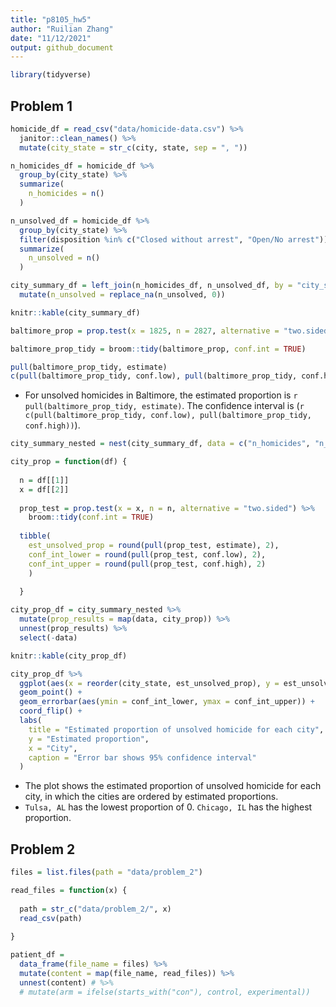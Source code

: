 ```yaml
---
title: "p8105_hw5"
author: "Ruilian Zhang"
date: "11/12/2021"
output: github_document
---
```


```r
library(tidyverse)
```


## Problem 1

```r
homicide_df = read_csv("data/homicide-data.csv") %>% 
  janitor::clean_names() %>% 
  mutate(city_state = str_c(city, state, sep = ", "))

n_homicides_df = homicide_df %>% 
  group_by(city_state) %>% 
  summarize(
    n_homicides = n()
  )

n_unsolved_df = homicide_df %>% 
  group_by(city_state) %>% 
  filter(disposition %in% c("Closed without arrest", "Open/No arrest")) %>% 
  summarize(
    n_unsolved = n()
  )

city_summary_df = left_join(n_homicides_df, n_unsolved_df, by = "city_state") %>% 
  mutate(n_unsolved = replace_na(n_unsolved, 0))

knitr::kable(city_summary_df)
```

```r
baltimore_prop = prop.test(x = 1825, n = 2827, alternative = "two.sided")

baltimore_prop_tidy = broom::tidy(baltimore_prop, conf.int = TRUE)

pull(baltimore_prop_tidy, estimate)
c(pull(baltimore_prop_tidy, conf.low), pull(baltimore_prop_tidy, conf.high))
```

* For unsolved homicides in Baltimore, the estimated proportion is `r pull(baltimore_prop_tidy, estimate)`. The confidence interval is (`r c(pull(baltimore_prop_tidy, conf.low), pull(baltimore_prop_tidy, conf.high))`).

```r
city_summary_nested = nest(city_summary_df, data = c("n_homicides", "n_unsolved"))

city_prop = function(df) {
  
  n = df[[1]]
  x = df[[2]]
  
  prop_test = prop.test(x = x, n = n, alternative = "two.sided") %>% 
    broom::tidy(conf.int = TRUE)
  
  tibble(
    est_unsolved_prop = round(pull(prop_test, estimate), 2),
    conf_int_lower = round(pull(prop_test, conf.low), 2),
    conf_int_upper = round(pull(prop_test, conf.high), 2)
    )
    
  }

city_prop_df = city_summary_nested %>% 
  mutate(prop_results = map(data, city_prop)) %>% 
  unnest(prop_results) %>% 
  select(-data)

knitr::kable(city_prop_df)
```

```r
city_prop_df %>% 
  ggplot(aes(x = reorder(city_state, est_unsolved_prop), y = est_unsolved_prop)) +
  geom_point() +
  geom_errorbar(aes(ymin = conf_int_lower, ymax = conf_int_upper)) + 
  coord_flip() +
  labs(
    title = "Estimated proportion of unsolved homicide for each city",
    y = "Estimated proportion",
    x = "City",
    caption = "Error bar shows 95% confidence interval"
  )
```

* The plot shows the estimated proportion of unsolved homicide for each city, in which the cities are ordered by estimated proportions.  
* `Tulsa, AL` has the lowest proportion of 0. `Chicago, IL` has the highest proportion. 


## Problem 2

```r
files = list.files(path = "data/problem_2")

read_files = function(x) {
  
  path = str_c("data/problem_2/", x)
  read_csv(path)
  
}

patient_df = 
  data_frame(file_name = files) %>% 
  mutate(content = map(file_name, read_files)) %>% 
  unnest(content) # %>% 
  # mutate(arm = ifelse(starts_with("con"), control, experimental))
```

